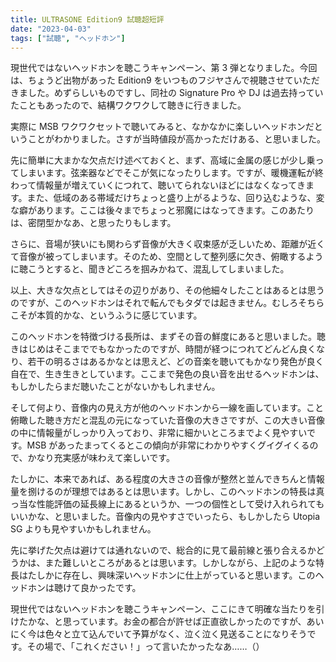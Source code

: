 ```yaml
---
title: ULTRASONE Edition9 試聴超短評
date: "2023-04-03"
tags: ["試聴", "ヘッドホン"]
---
```


現世代ではないヘッドホンを聴こうキャンペーン、第 3 弾となりました。今回は、ちょうど出物があった Edition9 をいつものフジヤさんで視聴させていただきました。めずらしいものですし、同社の Signature Pro や DJ は過去持っていたこともあったので、結構ワクワクして聴きに行きました。

実際に MSB ワクワクセットで聴いてみると、なかなかに楽しいヘッドホンだということがわかりました。さすが当時値段が高かっただけある、と思いました。

先に簡単に大まかな欠点だけ述べておくと、まず、高域に金属の感じが少し乗ってしまいます。弦楽器などでそこが気になったりします。ですが、暖機運転が終わって情報量が増えていくにつれて、聴いてられないほどにはなくなってきます。また、低域のある帯域だけちょっと盛り上がるような、回り込むような、変な癖があります。ここは後々までちょっと邪魔にはなってきます。このあたりは、密閉型かなあ、と思ったりもします。

さらに、音場が狭いにも関わらず音像が大きく収束感が乏しいため、距離が近くて音像が被ってしまいます。そのため、空間として整列感に欠き、俯瞰するように聴こうとすると、聞きどころを掴みかねて、混乱してしまいました。

以上、大きな欠点としてはその辺りがあり、その他細々したことはあるとは思うのですが、このヘッドホンはそれで転んでもタダでは起きません。むしろそちらこそが本質的かな、というふうに感じています。

このヘッドホンを特徴づける長所は、まずその音の鮮度にあると思いました。聴きはじめはそこまででもなかったのですが、時間が経つにつれてどんどん良くなり、若干の明るさはあるかなとは思えど、どの音楽を聴いてもかなり発色が良く自在で、生き生きとしています。ここまで発色の良い音を出せるヘッドホンは、もしかしたらまだ聴いたことがないかもしれません。

そして何より、音像内の見え方が他のヘッドホンから一線を画しています。こと俯瞰した聴き方だと混乱の元になっていた音像の大きさですが、この大きい音像の中に情報量がしっかり入っており、非常に細かいところまでよく見やすいです。MSB があったまってくるとこの傾向が非常にわかりやすくグイグイくるので、かなり充実感が味わえて楽しいです。

たしかに、本来であれば、ある程度の大きさの音像が整然と並んできちんと情報量を捌けるのが理想ではあるとは思います。しかし、このヘッドホンの特長は真っ当な性能評価の延長線上にあるというか、一つの個性として受け入れられてもいいかな、と思いました。音像内の見やすさでいったら、もしかしたら Utopia SG よりも見やすいかもしれません。

先に挙げた欠点は避けては通れないので、総合的に見て最前線と張り合えるかどうかは、また難しいところがあるとは思います。しかしながら、上記のような特長はたしかに存在し、興味深いヘッドホンに仕上がっていると思います。このヘッドホンは聴けて良かったです。

現世代ではないヘッドホンを聴こうキャンペーン、ここにきて明確な当たりを引けたかな、と思っています。お金の都合が許せば正直欲しかったのですが、あいにく今は色々と立て込んでいて予算がなく、泣く泣く見送ることになりそうです。その場で、「これください！」って言いたかったなあ……（）
